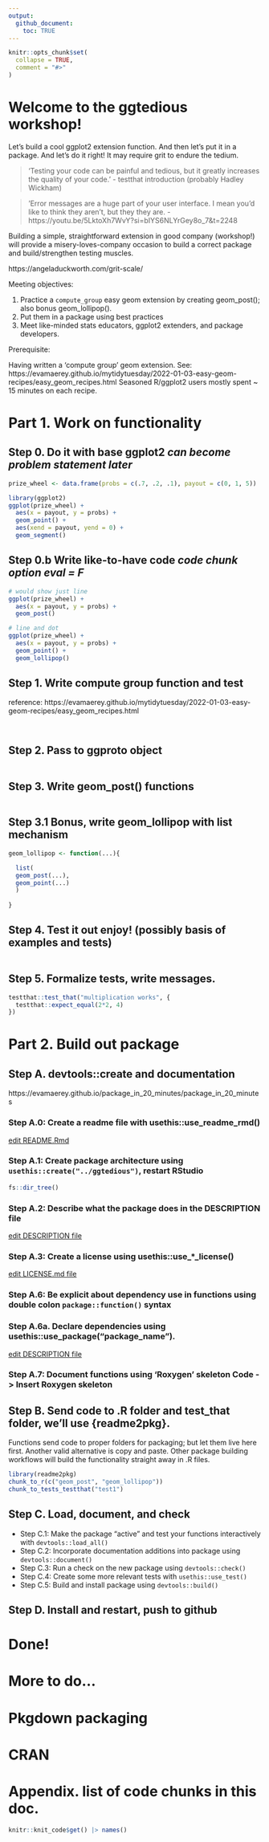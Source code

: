 ```yaml
---
output: 
  github_document:
    toc: TRUE
---
```


<!-- README.md is generated from README.Rmd. Please edit that file -->

```r
knitr::opts_chunk$set(
  collapse = TRUE,
  comment = "#>"
)
```

# Welcome to the ggtedious workshop!

<!-- badges: start -->
<!-- badges: end -->

Let's build a cool ggplot2 extension function.  And then let's put it in a package. And let's do it right!  It may require grit to endure the tedium.

> 'Testing your code can be painful and tedious, but it greatly increases the quality of your code.'  - testthat introduction (probably Hadley Wickham)

> 'Error messages are a huge part of your user interface.  I mean you'd like to think they aren't, but they they are. - https://youtu.be/5LktoXh7WvY?si=bIYS6NLYrGey8o_7&t=2248

Building a simple, straightforward extension in good company (workshop!) will provide a misery-loves-company occasion to build a correct package and build/strengthen testing muscles. 

https://angeladuckworth.com/grit-scale/

Meeting objectives:

<!-- 0. My pre-step: Figure out what best practices for ggplot2 extension packages and testing are; and/or figure out some experts to ask for help. -->

1. Practice a `compute_group` easy geom extension by creating geom_post(); also bonus geom_lollipop().
2. Put them in a package using best practices
3. Meet like-minded stats educators, ggplot2 extenders, and package developers. 

Prerequisite:

Having written a 'compute group' geom extension.  See:
https://evamaerey.github.io/mytidytuesday/2022-01-03-easy-geom-recipes/easy_geom_recipes.html  Seasoned R/ggplot2 users mostly spent ~ 15 minutes on each recipe.


# Part 1. Work on functionality

## Step 0. Do it with base ggplot2 *can become problem statement later*

```r
prize_wheel <- data.frame(probs = c(.7, .2, .1), payout = c(0, 1, 5))

library(ggplot2)
ggplot(prize_wheel) + 
  aes(x = payout, y = probs) + 
  geom_point() + 
  aes(xend = payout, yend = 0) + 
  geom_segment()

```

## Step 0.b Write like-to-have code *code chunk option eval = F*

```r
# would show just line
ggplot(prize_wheel) + 
  aes(x = payout, y = probs) + 
  geom_post()

# line and dot
ggplot(prize_wheel) + 
  aes(x = payout, y = probs) + 
  geom_point() + 
  geom_lollipop()
```


## Step 1. Write compute group function and test

reference: https://evamaerey.github.io/mytidytuesday/2022-01-03-easy-geom-recipes/easy_geom_recipes.html

```r

```



```r


```

## Step 2. Pass to ggproto object

```r


```

## Step 3. Write geom_post() functions

```r


```

## Step 3.1 Bonus, write geom_lollipop with list mechanism

```r
geom_lollipop <- function(...){

  list(  
  geom_post(...),
  geom_point(...)
  )
  
}


```

## Step 4. Test it out enjoy! (possibly basis of examples and tests)

```r


```

## Step 5. Formalize tests, write messages.

```r
testthat::test_that("multiplication works", {
  testthat::expect_equal(2*2, 4)
})
```

# Part 2.  Build out package

## Step A. devtools::create and documentation

https://evamaerey.github.io/package_in_20_minutes/package_in_20_minutes

### Step A.0: Create a readme file with usethis::use_readme_rmd()  

[edit README.Rmd](https://github.com/EvaMaeRey/ggtedious/blob/master/README.Rmd) 

### Step A.1: Create package architecture using `usethis::create("../ggtedious")`, restart RStudio

```r
fs::dir_tree()

```

### Step A.2: Describe what the package does in the DESCRIPTION file

[edit DESCRIPTION file](https://github.com/EvaMaeRey/ggtedious/blob/master/DESCRIPTION) 

### Step A.3: Create a license using usethis::use_*_license()   

[edit LICENSE.md file](https://github.com/EvaMaeRey/ggtedious/blob/master/LICENSE.md) 

### Step A.6: Be explicit about dependency use in functions using double colon `package::function()` syntax

### Step A.6a. Declare dependencies using usethis::use_package(“package_name”).

[edit DESCRIPTION file](https://github.com/EvaMaeRey/ggtedious/blob/master/DESCRIPTION) 

### Step A.7: Document functions using ‘Roxygen’ skeleton  Code -> Insert Roxygen skeleton


## Step B. Send code to .R folder and test_that folder, we'll use {readme2pkg}.

Functions send code to proper folders for packaging; but let them live here first.  Another valid alternative is copy and paste.  Other package building workflows will build the functionality straight away in .R files.

```r
library(readme2pkg)
chunk_to_r(c("geom_post", "geom_lollipop"))
chunk_to_tests_testthat("test1")
```

## Step C. Load, document, and check

- Step C.1: Make the package “active” and test your functions interactively with `devtools::load_all()`
- Step C.2: Incorporate documentation additions into package using `devtools::document()`
- Step C.3: Run a check on the new package using `devtools::check()`
- Step C.4: Create some more relevant tests with `usethis::use_test()`
- Step C.5: Build and install package using `devtools::build()`

## Step D. Install and restart, push to github

# Done! 

# More to do...

# Pkgdown packaging

# CRAN

# Appendix. list of code chunks in this doc.

```r
knitr::knit_code$get() |> names()
```
